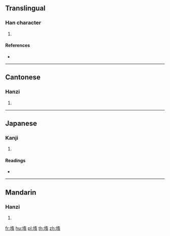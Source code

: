 ==Translingual==

===Han character===
{{Han char|rn=32|rad=土|as=09|sn=12|four=44127|canj=GKMB|ids=⿰土⿱左肉|月]]}}

# {{defn|Han|sort=土09}}

====References====
* {{Han ref|kx=0234.100|dkj=05280|dj=0472.040|hdz=10461.090|uh=5836|ud=22582|bh=D8AD|bd=55469}}

----

==Cantonese==

===Hanzi===
{{yue-hanzi|jyut=|y=to4}}

# {{defn|lang=yue|sort=土09}}

----

==Japanese==

===Kanji===
{{ja-kanji|grade=|rs=土09}}

# {{defn|lang=ja|sort=土09}}

====Readings====
* {{ja-readings|on=[[く]] (ku), [[ぐ]] (gu)|kun=}}

----

==Mandarin==

===Hanzi===
{{cmn-hanzi|pin=[[tuó]] ([[tuo2]])|wg=t'o<sup>2</sup>}}

# {{defn|lang=cmn|sort=土09}}

[[fr:堶]]
[[hu:堶]]
[[pl:堶]]
[[th:堶]]
[[zh:堶]]